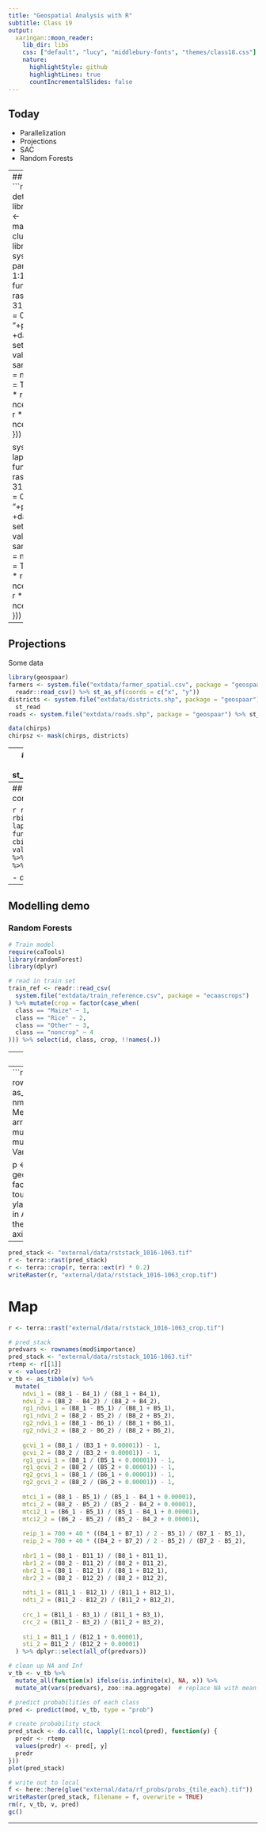 ```yaml
---
title: "Geospatial Analysis with R"
subtitle: Class 19
output:
  xaringan::moon_reader:
    lib_dir: libs
    css: ["default", "lucy", "middlebury-fonts", "themes/class18.css"]
    nature:
      highlightStyle: github
      highlightLines: true
      countIncrementalSlides: false
---
```


## Today

- Parallelization
- Projections
- SAC
- Random Forests

---
## Parallelization
```r
# detectCores()
library(parallel)
cl <- makeCluster(14)
clusterEvalQ(cl, library(raster))
system.time(b5 <- parLapply(cl, 1:1000, function(x) {
  r <- raster(extent(30, 31, -14, -13), res = 0.01, 
              crs = "+proj=longlat +datum=WGS84")
  set.seed(x)
  values(r) <- sample(1:10, size = ncell(r), replace = TRUE)
  stack(r, r * runif(n = ncell(r), 0.9, 1.2), r * runif(n = ncell(r), 0.8, 1.3))
}))
stopCluster(cl)

system.time(b5 <- lapply(1:1000, function(x) {
  r <- raster(extent(30, 31, -14, -13), res = 0.01, 
              crs = "+proj=longlat +datum=WGS84")
  set.seed(x)
  values(r) <- sample(1:10, size = ncell(r), replace = TRUE)
  stack(r, r * runif(n = ncell(r), 0.9, 1.2), r * runif(n = ncell(r), 0.8, 1.3))
}))
```
---


## Projections

Some data
```r
library(geospaar)
farmers <- system.file("extdata/farmer_spatial.csv", package = "geospaar") %>%
  readr::read_csv() %>% st_as_sf(coords = c("x", "y"))
districts <- system.file("extdata/districts.shp", package = "geospaar") %>%
  st_read
roads <- system.file("extdata/roads.shp", package = "geospaar") %>% st_read

data(chirps)
chirpsz <- mask(chirps, districts)
```
---
## Set CRS/proj versus st_transform/project

```r

```

---
## Split apply combine

```r
r_tbl <- do.call(
  rbind, 
  lapply(1:ncell(b5), function(x) cbind(id = x, values(b5[[x]])))
) %>% as.data.frame() %>% as_tibble()
```

- dplyr
- base

---

## Modelling demo
### Random Forests
```r
# Train model
require(caTools)
library(randomForest)
library(dplyr)

# read in train set
train_ref <- readr::read_csv(
  system.file("extdata/train_reference.csv", package = "ecaascrops")
) %>% mutate(crop = factor(case_when(
  class == "Maize" ~ 1,
  class == "Rice" ~ 2,
  class == "Other" ~ 3,
  class == "noncrop" ~ 4
))) %>% select(id, class, crop, !!names(.))
```

---
### Model 

```r
# prepare dataset
dset <- train_ref %>% filter(type == "mean") %>%
  select(-id, -class, -type, -seed)
set.seed(10)
samp <- sample.split(dset$crop, SplitRatio = 0.8)
train <- subset(dset, samp == TRUE)
test <- subset(dset, samp == FALSE)
# train %>% tidyr::drop_na()

# fit model
set.seed(123)
mod <- randomForest(crop ~ ., data = train, ntree = 1000,
                    importance = TRUE)

# Evaluation
pred <- predict(mod, newdata = test %>% dplyr::select(-c(crop)))
cm <- table(test$crop, pred)

rf_results <- list("train" = train, "test" = test, "mod" = mod, "pred" = pred,
                   "error_mat" = cm)
```

---
```r
imptab <- mod$importance
nms <- rownames(imptab)
imp_tbl <- as_tibble(imptab) %>% 
  mutate(Variable = nms) %>% 
  dplyr::select(Variable, MeanDecreaseAccuracy) %>% 
  arrange(MeanDecreaseAccuracy) %>% 
  mutate(order = 1:n()) %>% 
  mutate(Variable = gsub("\\.", "_", Variable))

p <- ggplot(imp_tbl) + 
  geom_point(aes(MeanDecreaseAccuracy, factor(order))) + 
  scale_y_discrete(labels = toupper(imp_tbl$Variable)) + 
  ylab("Variable") + xlab("Mean Decrease in Accuracy") + 
  theme_linedraw() + 
  theme(axis.text = element_text(size = 7), 
        axis.title = element_text(size = 7))
```

---

```r
pred_stack <- "external/data/rststack_1016-1063.tif"
r <- terra::rast(pred_stack)
r <- terra::crop(r, terra::ext(r) * 0.2)
writeRaster(r, "external/data/rststack_1016-1063_crop.tif")
```


# Map

```r
r <- terra::rast("external/data/rststack_1016-1063_crop.tif")

# pred_stack
predvars <- rownames(mod$importance)
pred_stack <- "external/data/rststack_1016-1063.tif"
rtemp <- r[[1]]
v <- values(r2)
v_tb <- as_tibble(v) %>% 
  mutate(
    ndvi_1 = (B8_1 - B4_1) / (B8_1 + B4_1),
    ndvi_2 = (B8_2 - B4_2) / (B8_2 + B4_2),
    rg1_ndvi_1 = (B8_1 - B5_1) / (B8_1 + B5_1),
    rg1_ndvi_2 = (B8_2 - B5_2) / (B8_2 + B5_2),
    rg2_ndvi_1 = (B8_1 - B6_1) / (B8_1 + B6_1),
    rg2_ndvi_2 = (B8_2 - B6_2) / (B8_2 + B6_2),
    
    gcvi_1 = (B8_1 / (B3_1 + 0.00001)) - 1,
    gcvi_2 = (B8_2 / (B3_2 + 0.00001)) - 1,
    rg1_gcvi_1 = (B8_1 / (B5_1 + 0.00001)) - 1,
    rg1_gcvi_2 = (B8_2 / (B5_2 + 0.00001)) - 1,
    rg2_gcvi_1 = (B8_1 / (B6_1 + 0.00001)) - 1,
    rg2_gcvi_2 = (B8_2 / (B6_2 + 0.00001)) - 1,
    
    mtci_1 = (B8_1 - B5_1) / (B5_1 - B4_1 + 0.00001),
    mtci_2 = (B8_2 - B5_2) / (B5_2 - B4_2 + 0.00001),
    mtci2_1 = (B6_1 - B5_1) / (B5_1 - B4_1 + 0.00001),
    mtci2_2 = (B6_2 - B5_2) / (B5_2 - B4_2 + 0.00001),
    
    reip_1 = 700 + 40 * ((B4_1 + B7_1) / 2 - B5_1) / (B7_1 - B5_1),
    reip_2 = 700 + 40 * ((B4_2 + B7_2) / 2 - B5_2) / (B7_2 - B5_2),
    
    nbr1_1 = (B8_1 - B11_1) / (B8_1 + B11_1),
    nbr1_2 = (B8_2 - B11_2) / (B8_2 + B11_2),
    nbr2_1 = (B8_1 - B12_1) / (B8_1 + B12_1),
    nbr2_2 = (B8_2 - B12_2) / (B8_2 + B12_2),
    
    ndti_1 = (B11_1 - B12_1) / (B11_1 + B12_1),
    ndti_2 = (B11_2 - B12_2) / (B11_2 + B12_2),
    
    crc_1 = (B11_1 - B3_1) / (B11_1 + B3_1),
    crc_2 = (B11_2 - B3_2) / (B11_2 + B3_2),
    
    sti_1 = B11_1 / (B12_1 + 0.00001),
    sti_2 = B11_2 / (B12_2 + 0.00001)
  ) %>% dplyr::select(all_of(predvars))

# clean up NA and Inf
v_tb <- v_tb %>% 
  mutate_all(function(x) ifelse(is.infinite(x), NA, x)) %>% 
  mutate_at(vars(predvars), zoo::na.aggregate)  # replace NA with mean

# predict probabilities of each class
pred <- predict(mod, v_tb, type = "prob")

# create probability stack
pred_stack <- do.call(c, lapply(1:ncol(pred), function(y) {
  predr <- rtemp
  values(predr) <- pred[, y]
  predr
}))
plot(pred_stack)

# write out to local
f <- here::here(glue("external/data/rf_probs/probs_{tile_each}.tif"))
writeRaster(pred_stack, filename = f, overwrite = TRUE)
rm(r, v_tb, v, pred)
gc()

```

---












